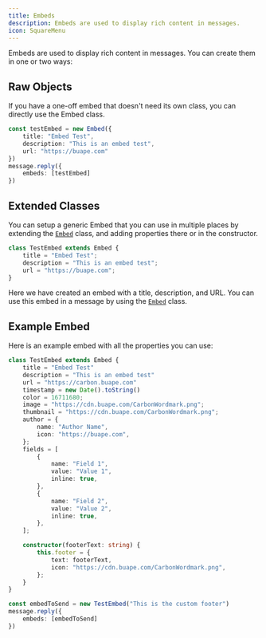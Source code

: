 ```yaml
---
title: Embeds
description: Embeds are used to display rich content in messages.
icon: SquareMenu
---
```


Embeds are used to display rich content in messages. You can create them in one or two ways:

## Raw Objects

If you have a one-off embed that doesn't need its own class, you can directly use the Embed class.

```ts
const testEmbed = new Embed({
    title: "Embed Test",
    description: "This is an embed test",
    url: "https://buape.com"
})
message.reply({
    embeds: [testEmbed]
})
```


## Extended Classes

You can setup a generic Embed that you can use in multiple places by extending the [`Embed`](/api/index/classes/Embed) class, and adding properties there or in the constructor.

```ts
class TestEmbed extends Embed {
	title = "Embed Test";
	description = "This is an embed test";
	url = "https://buape.com";
}
```

Here we have created an embed with a title, description, and URL. You can use this embed in a message by using the [`Embed`](/api/index/classes/Embed) class.

## Example Embed

Here is an example embed with all the properties you can use:

```ts
class TestEmbed extends Embed {
    title = "Embed Test"
    description = "This is an embed test"
    url = "https://carbon.buape.com"
    timestamp = new Date().toString()
    color = 16711680;
    image = "https://cdn.buape.com/CarbonWordmark.png";
    thumbnail = "https://cdn.buape.com/CarbonWordmark.png";
    author = {
        name: "Author Name",
        icon: "https://buape.com",
    };
    fields = [
        {
            name: "Field 1",
            value: "Value 1",
            inline: true,
        },
        {
            name: "Field 2",
            value: "Value 2",
            inline: true,
        },
    ];

    constructor(footerText: string) {
        this.footer = {
            text: footerText,
            icon: "https://cdn.buape.com/CarbonWordmark.png",
        };
    }
}

const embedToSend = new TestEmbed("This is the custom footer")
message.reply({
    embeds: [embedToSend]
})
```
